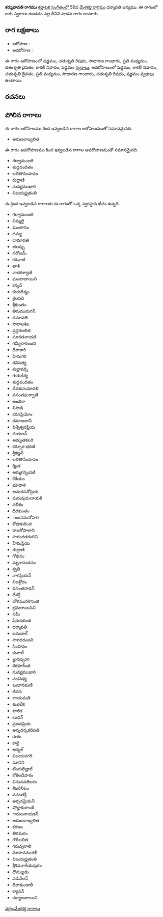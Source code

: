{{Infobox ragam
	| name          	= కర్ముఖావతి
	| synonym	    	= 
	| mela          	= 
	| chakra        	= 
	| janaka        	= 
	| type          	= శాడవ
	| arohanam      	= {{svaraC|S|R2|G2|M2|D2|N3|S'}} 
	| avarohanam    	= {{svaraC|S'|N3|D2|M2|G2|R2|S}}
	| jeeva         	=
	| chhaya        	=
	| nyasa         	=
	| vishesha      	= 
	| equivalent  		= 
}}
{{కర్ణాటక సంగీత రాగాలు}}
'''కర్ముఖావతి రాగము''' [[కర్ణాటక సంగీతం]]లో 59వ [[మేళకర్త రాగము]] ధర్మావతి జన్యము.  ఈ రాగంలో ఆరు స్వరాలు ఉండడం వల్ల దీనిని షాడవ రాగం అంటారు.


==రాగ లక్షణాలు==


* ఆరోహణ : {{svaraC|S|R2|G2|M2|D2|N3|S'}} 
* అవరోహణ : {{svaraC|S'|N3|D2|M2|G2|R2|S}}

ఈ రాగం ఆరోహణంలో షడ్జమం, చతుశృతి రిషభం, సాధారణ గాంధారం, ప్రతి మధ్యమం, చతుశృతి దైవతం, కాకలీ నిషాదం, షడ్జమం [[స్వరాలు]], అవరోహణంలో షడ్జమం, కాకలీ నిషాదం, చతుశృతి దైవతం, ప్రతి మధ్యమం, సాధారణ గాంధారం, చతుశృతి రిషభం, షడ్జమం [[స్వరాలు]] ఉంటాయి.

==రచనలు==



==పోలిన రాగాలు==
ఈ రాగం ఆరోహణము కింద ఇవ్వబడిన రాగాల ఆరోహణముతో సమానమైనది.
* అరుణరాజ్వలిత

ఈ రాగం అవరోహణము కింద ఇవ్వబడిన రాగాల అవరోహణముతో సమానమైనది.
* గర్వామంజరి
* శుద్ధవందితం
* లలితాసింహవం
* రుద్రాణి
* సువర్ణముఖారి
* విజయష్ట్రకంతి

ఈ క్రింద ఇవ్వబడిన రాగాలకు ఈ రాగంతో ఒక్క స్వరస్థాన భేదం ఉన్నది.
* గర్వామంజరి
* నిమ్మలై
* ఘంటానం
* దమ్య
* ధామావతి
* తలప్పు
* సరోజమ్
* కరవాణి
* తాళి
* నాదకళ్యాణి
* ఘంటాదాయిని
* కన్నన్
* కురుదేశ్యం
* శైలపది
* శ్రీకుంతం
* తిరుమురుగన్
* ధమావతి
* సారాలశిల
* ష్రన్గరలలిత
* సూరతనాయకి
* గమ్భీరారంజని
* ధీరాకారి
* హిమగిరి
* రవిసత్య
* శుభ్రావర్ని
* గురుదేశ్య
* శుద్ధవందితం
* దేవకుసుమావళి
* వసంతఘర్వాణి
* అంబికా
* నిసాడి
* కరనప్రియోం
* రమాఅదానీ
* విశ్వేశ్వరప్రియ
* దయలన్
* అమృతకలరి
* కర్పూర భరణి
* శ్రీకణ్ణన్
* లలితాసింహవం
* ర్మింక
* ఆర్ముగన్నయకి
* కేకేయం
* భూపాళి
* అమరసనోప్రియ
* మరువుమనాయకి
* నలీకం
* ధిరకుంతం
* ంబనమనోహరి
* కోషాకురింజి
* రాజగోపాలాని
* సారంగతరంగిని
* హేమప్రియ
* రుద్రాణి
* గోభినం
* మృగానందనం
* శ్వతి
* నాగప్రియన్
* నిజక్రోదం
* వసంతనాథన్
* దేశశ్రీ
* చోళమురళినంజి
* భ్రమరాంబసిని
* సమీ
* షేకుకురింజి
* ధర్మావతి
* ఐమడాల్
* సారధరంజని
* సింహవం
* కునాల్
* జ్ఞానప్పon
* శెరకూర్ంజి
* సువర్ణముఖారి
* నభవధ్య
* బుధానమణి
* జీవన
* నాయమతి
* శుభలేక
* పాలిక
* బుధన్
* ప్రణవప్రియ
* అన్నదర్కకధిపతి
* కుళం
* కాలై
* అన్నల్
* విజయనగరి
* మానిని
* టింగులిజ్హాల్
* కోకిలదీపాకం
* వినునవతిలకం
* శిఖరినిబం
* వసంతశ్రీ
* అర్చనప్రియన్
* షోర్హాకురాంజీ
* ారులనాయకన్
* అరుణరాజ్వలిత
* కరణం
* తిరమరం
* గౌరీలలిత
* గరుద్వరాలి
* మోహనమురళీ
* విజయష్ట్రకంతి
* శ్రీశివనాగేయపురం
* ధౌమ్యుడు
* వడివేలన్
* ధీరాకుండాలీ
* క్యానన్
* కళ్యాణదాయిని



[[వర్గం:మేళకర్త రాగాలు]]